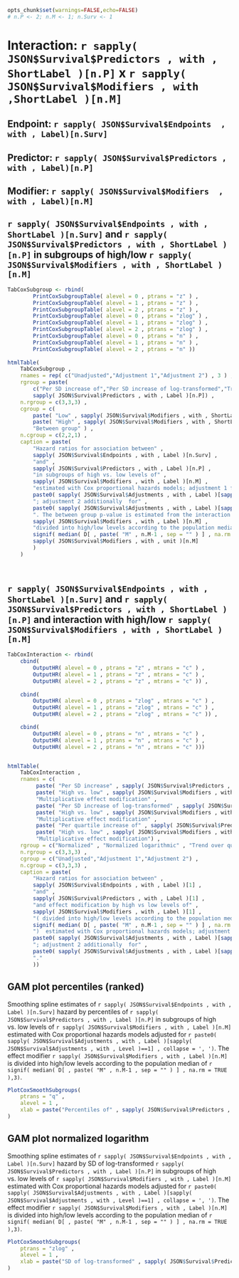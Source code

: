 


```r
opts_chunk$set(warnings=FALSE,echo=FALSE)
# n.P <- 2; n.M <- 1; n.Surv <- 1
``` 


# Interaction: `r sapply( JSON$Survival$Predictors , with , ShortLabel )[n.P]` x `r sapply( JSON$Survival$Modifiers , with ,ShortLabel )[n.M]`
## Endpoint: `r sapply( JSON$Survival$Endpoints  , with , Label)[n.Surv]`
## Predictor: `r sapply( JSON$Survival$Predictors , with , Label)[n.P]`
## Modifier:  `r sapply( JSON$Survival$Modifiers  , with , Label)[n.M]`


## `r sapply( JSON$Survival$Endpoints , with , ShortLabel )[n.Surv]` and `r sapply( JSON$Survival$Predictors , with , ShortLabel )[n.P]` in subgroups of high/low `r sapply( JSON$Survival$Modifiers , with , ShortLabel )[n.M]`

      
```r

TabCoxSubgroup <- rbind(
        PrintCoxSubgroupTable( alevel = 0 , ptrans = "z" ) ,
        PrintCoxSubgroupTable( alevel = 1 , ptrans = "z" ) ,
        PrintCoxSubgroupTable( alevel = 2 , ptrans = "z" ) ,
        PrintCoxSubgroupTable( alevel = 0 , ptrans = "zlog" ) ,
        PrintCoxSubgroupTable( alevel = 1 , ptrans = "zlog" ) ,
        PrintCoxSubgroupTable( alevel = 2 , ptrans = "zlog" ) ,
        PrintCoxSubgroupTable( alevel = 0 , ptrans = "n" ) ,
        PrintCoxSubgroupTable( alevel = 1 , ptrans = "n" ) ,
        PrintCoxSubgroupTable( alevel = 2 , ptrans = "n" ))
        
htmlTable(
    TabCoxSubgroup ,
    rnames = rep( c("Unadjusted","Adjustment 1","Adjustment 2") , 3 ) ,
    rgroup = paste(
        c("Per SD increase of","Per SD increase of log-transformed","Trend over quartiles of") ,
        sapply( JSON$Survival$Predictors , with , Label )[n.P]) ,
    n.rgroup = c(3,3,3) ,
    cgroup = c( 
        paste( "Low" , sapply( JSON$Survival$Modifiers , with , ShortLabel )[n.M] ) ,
        paste( "High" , sapply( JSON$Survival$Modifiers , with , ShortLabel )[n.M] ) ,
        "Between group" ) ,
    n.cgroup = c(2,2,1) ,
    caption = paste(
        "Hazard ratios for association between" ,
        sapply( JSON$Survival$Endpoints , with , Label )[n.Surv] ,
        "and" ,
        sapply( JSON$Survival$Predictors , with , Label )[n.P] ,
        "in subgroups of high vs. low levels of" ,
        sapply( JSON$Survival$Modifiers , with , Label )[n.M] ,
        "estimated with Cox proportional hazards models; adjustment 1 for" ,
        paste0( sapply( JSON$Survival$Adjustments , with , Label )[sapply( JSON$Survival$Adjustments , with , Level )==1] , collapse = ', ') ,
        "; adjustment 2 additionally  for" ,
        paste0( sapply( JSON$Survival$Adjustments , with , Label )[sapply( JSON$Survival$Adjustments , with , Level )==2] , collapse = ', ') ,
        ". The between group p-value is estimated from the interaction term with the effect modifier" ,
        sapply( JSON$Survival$Modifiers , with , Label )[n.M] ,
        "divided into high/low levels according to the population median of" ,
        signif( median( D[ , paste( "M" , n.M-1 , sep = "" ) ] , na.rm = TRUE ),3) ,
        sapply( JSON$Survival$Modifiers , with , unit )[n.M]
        )
    )
        
        
``` 



## `r sapply( JSON$Survival$Endpoints , with , ShortLabel )[n.Surv]` and `r sapply( JSON$Survival$Predictors , with , ShortLabel )[n.P]` and interaction with high/low `r sapply( JSON$Survival$Modifiers , with , ShortLabel )[n.M]`

      
```r

TabCoxInteraction <- rbind(
    cbind(
        OutputHR( alevel = 0 , ptrans = "z" , mtrans = "c" ) ,
        OutputHR( alevel = 1 , ptrans = "z" , mtrans = "c" ) ,
        OutputHR( alevel = 2 , ptrans = "z" , mtrans = "c" )) ,
                
    cbind(
        OutputHR( alevel = 0 , ptrans = "zlog" , mtrans = "c" ) ,
        OutputHR( alevel = 1 , ptrans = "zlog" , mtrans = "c" ) ,
        OutputHR( alevel = 2 , ptrans = "zlog" , mtrans = "c" )) ,

    cbind(
        OutputHR( alevel = 0 , ptrans = "n" , mtrans = "c" ) ,
        OutputHR( alevel = 1 , ptrans = "n" , mtrans = "c" ) ,
        OutputHR( alevel = 2 , ptrans = "n" , mtrans = "c" )))


htmlTable(
    TabCoxInteraction ,
    rnames = c(
         paste( "Per SD increase" , sapply( JSON$Survival$Predictors , with , Label )[n.P] ) ,
         paste( "High vs. low" , sapply( JSON$Survival$Modifiers , with , Label )[n.M] ) ,
         "Multiplicative effect modification" ,
         paste( "Per SD increase of log-transformed" , sapply( JSON$Survival$Predictors , with , Label )[n.P] ) ,
         paste( "High vs. low" , sapply( JSON$Survival$Modifiers , with , Label )[n.M] ) ,
         "Multiplicative effect modification" ,
         paste( "Per quartile increase of" , sapply( JSON$Survival$Predictors , with , Label )[n.P] ) ,
         paste( "High vs. low" , sapply( JSON$Survival$Modifiers , with , Label )[n.M] ) ,
         "Multiplicative effect modification") ,
    rgroup = c("Normalized" , "Normalized logarithmic" , "Trend over quartiles" ) ,
    n.rgroup = c(3,3,3) ,
    cgroup = c("Unadjusted","Adjustment 1","Adjustment 2") ,
    n.cgroup = c(3,3,3) ,
    caption = paste(
        "Hazard ratios for association between" ,
        sapply( JSON$Survival$Endpoints , with , Label )[1] ,
        "and" ,
        sapply( JSON$Survival$Predictors , with , Label )[1] ,
        "and effect modification by high vs low levels of" ,
        sapply( JSON$Survival$Modifiers , with , Label )[1] ,
        "( divided into high/low levels according to the population median of" ,
        signif( median( D[ , paste( "M" , n.M-1 , sep = "" ) ] , na.rm = TRUE ),3) ,
        ")  estimated with Cox proportional hazards models; adjustment 1 for" ,
        paste0( sapply( JSON$Survival$Adjustments , with , Label )[sapply( JSON$Survival$Adjustments , with , Level )==1] , collapse = ', ') ,
        "; adjustment 2 additionally  for" ,
        paste0( sapply( JSON$Survival$Adjustments , with , Label )[sapply( JSON$Survival$Adjustments , with , Level )==2] , collapse = ', ') ,
        "."
        ))

``` 



## GAM plot percentiles (ranked)

Smoothing spline estimates of `r sapply( JSON$Survival$Endpoints , with , Label )[n.Surv]` hazard by percentiles of `r sapply( JSON$Survival$Predictors , with , Label )[n.P]` in subgroups of high vs. low levels of `r sapply( JSON$Survival$Modifiers , with , Label )[n.M]` estimated with Cox proportional hazards models adjusted for `r paste0( sapply( JSON$Survival$Adjustments , with , Label )[sapply( JSON$Survival$Adjustments , with , Level )==1] , collapse = ', ')`. The effect modifier `r sapply( JSON$Survival$Modifiers , with , Label )[n.M]` is divided into high/low levels according to the population median of `r signif( median( D[ , paste( "M" , n.M-1 , sep = "" ) ] , na.rm = TRUE ),3)`.
              
```r

PlotCoxSmoothSubgroups(
    ptrans = "q" ,
    alevel = 1 ,
    xlab = paste("Percentiles of" , sapply( JSON$Survival$Predictors , with , Label )[n.P])
)

``` 


## GAM plot normalized logarithm

Smoothing spline estimates of `r sapply( JSON$Survival$Endpoints , with , Label )[n.Surv]` hazard by SD of log-transformed `r sapply( JSON$Survival$Predictors , with , Label )[n.P]` in subgroups of high vs. low levels of `r sapply( JSON$Survival$Modifiers , with , Label )[n.M]` estimated with Cox proportional hazards models adjusted for `r paste0( sapply( JSON$Survival$Adjustments , with , Label )[sapply( JSON$Survival$Adjustments , with , Level )==1] , collapse = ', ')`. The effect modifier `r sapply( JSON$Survival$Modifiers , with , Label )[n.M]` is divided into high/low levels according to the population median of `r signif( median( D[ , paste( "M" , n.M-1 , sep = "" ) ] , na.rm = TRUE ),3)`.

```r

PlotCoxSmoothSubgroups(
    ptrans = "zlog" ,
    alevel = 1 ,
    xlab = paste("SD of log-transformed" , sapply( JSON$Survival$Predictors , with , Label )[n.P])
)

``` 
